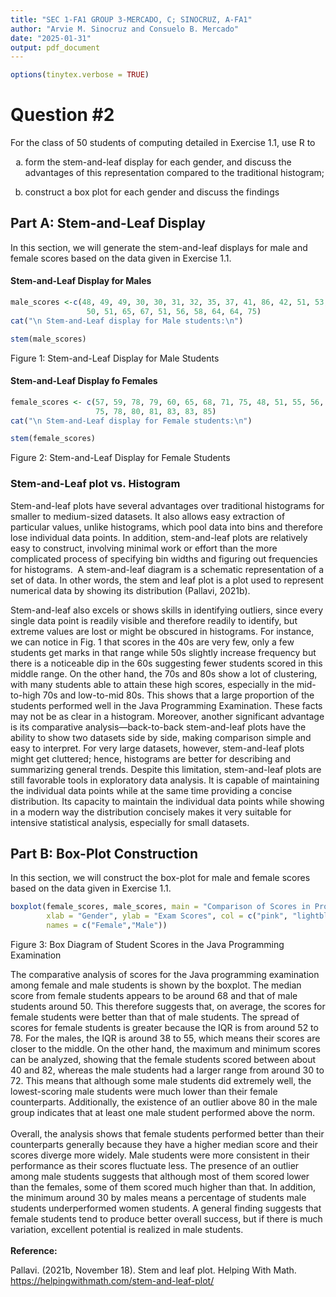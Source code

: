 ---
title: "SEC 1-FA1 GROUP 3-MERCADO, C; SINOCRUZ, A-FA1"
author: "Arvie M. Sinocruz and Consuelo B. Mercado"
date: "2025-01-31"
output: pdf_document
---

```{r, include=FALSE}
options(tinytex.verbose = TRUE)
```

# Question #2

For the class of 50 students of computing detailed in Exercise 1.1, use R to

(a) form the stem-and-leaf display for each gender, and discuss the advantages of this representation compared to the traditional histogram;

(b) construct a box plot for each gender and discuss the findings

## Part A: Stem-and-Leaf Display

In this section, we will generate the stem-and-leaf displays for male and female scores based on the data given in Exercise 1.1.

#### Stem-and-Leaf Display for Males

```{r stem_and_leaf for male students}
male_scores <-c(48, 49, 49, 30, 30, 31, 32, 35, 37, 41, 86, 42, 51, 53, 56, 42, 44,
                 50, 51, 65, 67, 51, 56, 58, 64, 64, 75)
cat("\n Stem-and-Leaf display for Male students:\n")
```

```{r stem_and_leaf display for male}
stem(male_scores)
```

Figure 1: Stem-and-Leaf Display for Male Students

#### Stem-and-Leaf Display fo Females

```{r stem_and_leaf for female students}
female_scores <- c(57, 59, 78, 79, 60, 65, 68, 71, 75, 48, 51, 55, 56, 41, 43, 44, 
                   75, 78, 80, 81, 83, 83, 85)
cat("\n Stem-and-Leaf display for Female students:\n")
```

```{r stem_and_leaf display for female}
stem(female_scores)
```

Figure 2: Stem-and-Leaf Display for Female Students

### Stem-and-Leaf plot vs. Histogram

Stem-and-leaf plots have several advantages over traditional histograms for smaller to medium-sized datasets. It also allows easy extraction of particular values, unlike histograms, which pool data into bins and therefore lose individual data points. In addition, stem-and-leaf plots are relatively easy to construct, involving minimal work or effort than the more complicated process of specifying bin widths and figuring out frequencies for histograms.  A stem-and-leaf diagram is a schematic representation of a set of data. In other words, the stem and leaf plot is a plot used to represent numerical data by showing its distribution (Pallavi, 2021b).

Stem-and-leaf also excels or shows skills in identifying outliers, since every single data point is readily visible and therefore readily to identify, but extreme values are lost or might be obscured in histograms. For instance, we can notice in Fig. 1 that scores in the 40s are very few, only a few students get marks in that range while 50s slightly increase frequency but there is a noticeable dip in the 60s suggesting fewer students scored in this middle range. On the other hand, the 70s and 80s show a lot of clustering, with many students able to attain these high scores, especially in the mid-to-high 70s and low-to-mid 80s. This shows that a large proportion of the students performed well in the Java Programming Examination. These facts may not be as clear in a histogram. Moreover, another significant advantage is its comparative analysis—back-to-back stem-and-leaf plots have the ability to show two datasets side by side, making comparison simple and easy to interpret. For very large datasets, however, stem-and-leaf plots might get cluttered; hence, histograms are better for describing and summarizing general trends. Despite this limitation, stem-and-leaf plots are still favorable tools in exploratory data analysis. It is capable of maintaining the individual data points while at the same time providing a concise distribution. Its capacity to maintain the individual data points while showing in a modern way the distribution concisely makes it very suitable for intensive statistical analysis, especially for small datasets.

## Part B: Box-Plot Construction

In this section, we will construct the box-plot for male and female scores based on the data given in Exercise 1.1.

```{r, echo=FALSE, fig.align="center"}
boxplot(female_scores, male_scores, main = "Comparison of Scores in Programming Exam",
        xlab = "Gender", ylab = "Exam Scores", col = c("pink", "lightblue"),
        names = c("Female","Male"))
```
Figure 3: Box Diagram of Student Scores in the Java Programming Examination

The comparative analysis of scores for the Java programming examination among female and male students is shown by the boxplot. The median score from female students appears to be around 68 and that of male students around 50. This therefore suggests that, on average, the scores for female students were better than that of male students. The spread of scores for female students is greater because the IQR is from around 52 to 78. For the males, the IQR is around 38 to 55, which means their scores are closer to the middle. On the other hand, the maximum and minimum scores can be analyzed, showing that the female students scored between about 40 and 82, whereas the male students had a larger range from around 30 to 72. This means that although some male students did extremely well, the lowest-scoring male students were much lower than their female counterparts. Additionally, the existence of an outlier above 80 in the male group indicates that at least one male student performed above the norm.\
\
Overall, the analysis shows that female students performed better than their counterparts generally because they have a higher median score and their scores diverge more widely. Male students were more consistent in their performance as their scores fluctuate less. The presence of an outlier among male students suggests that although most of them scored lower than the females, some of them scored much higher than that. In addition, the minimum around 30 by males means a percentage of students male students underperformed women students. A general finding suggests that female students tend to produce better overall success, but if there is much variation, excellent potential is realized in male students.\
\
**Reference:**

Pallavi. (2021b, November 18). Stem and leaf plot. Helping With Math. <https://helpingwithmath.com/stem-and-leaf-plot/>

